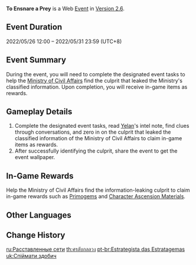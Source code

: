 {{EventTabs}}
{{Event
|name              = To Ensnare a Prey
|image             = To Ensnare a Prey.png
|type              = Web
|time_known        = yes
|time_start        = 2022-05-26 12:00:00
|time_start_offset = GMT+8
|time_end          = 2022-05-31 23:59:59
|time_end_offset   = GMT+8
|link              = https://twitter.com/GenshinImpact/status/1529673681567248385
|link2             = https://act.hoyoverse.com/ys/event/e20220526yelan-q8ne/index.html
|link2name         = Event Page
|character         = Yelan
}}
'''To Ensnare a Prey''' is a Web [[Event]] in [[Version 2.6]].

==Event Duration==
2022/05/26 12:00 – 2022/05/31 23:59 (UTC+8)

==Event Summary==
During the event, you will need to complete the designated event tasks to help the [[Ministry of Civil Affairs]] find the culprit that leaked the Ministry's classified information. Upon completion, you will receive in-game items as rewards.

==Gameplay Details==
# Complete the designated event tasks, read [[Yelan]]'s intel note, find clues through conversations, and zero in on the culprit that leaked the classified information of the Ministry of Civil Affairs to claim in-game items as rewards.
# After successfully identifying the culprit, share the event to get the event wallpaper.

==In-Game Rewards==
Help the Ministry of Civil Affairs find the information-leaking culprit to claim in-game rewards such as [[Primogem]]s and [[Character Ascension Materials]].
{{Card|Primogem|40}}{{Card|Mora|20,000}}{{Card|Varunada Lazurite Fragment|3}}{{Card|Mystic Enhancement Ore|2}}

==Other Languages==
{{Other Languages
|en      = To Ensnare a Prey
|zhs     = 引君入彀
|zhs_rm  = Yǐnjūnrùgòu
|zht     = 引君入彀
|zht_rm  = Yǐnjūnrùgòu
|zh_tl   = 
|ja      = 眩惑のいざない
|ja_rm   = Genwaku no Izanai
|ja_tl   = Dazzling Temptation
|ko      = 현혹의 책략
|ko_rm   = Hyeonhok-ui Chaengnyak
|ko_tl   = Scheme of Dazzlement
|es      = La pista clave
|es_tl   = The Key Clue
|fr      = Dans les mailles du filet
|fr_tl   = In the Meshes of the Net
|ru      = Расставленные сети
|ru_tl   = 
|th      = ศรลับกลลวง
|th_rm   = 
|th_tl   = 
|vi      = Dẫn Dụ Vào Tròng
|vi_tl   = 
|de      = Schlaue Strategin
|de_tl   = Sly Strategist
|de_note = The German translation explicitly makes it a female strategist.
|id      = Ahli Strategi yang Cerdik
|id_tl   = Smart Strategy Expert
|pt      = Estrategista das Estratagemas
|pt_tl   = 
}}

==Change History==
{{Change History|2.6}}

[[ru:Расставленные сети]]
[[th:ศรลับกลลวง]]
[[pt-br:Estrategista das Estratagemas]]
[[uk:Спіймати здобич]]